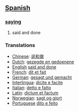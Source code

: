 == [[Spanish]] ==
=== [[saying]] ===
# said and done

=== Translations ===
*[[Chinese]]: [[说和做]]
*[[Dutch]]: [[gezegde en gedoenene]]
*[[English]] [[said and done]]
*[[French]]: [[dit et fait]]
*[[German]]: [[gesagt und gemacht]]
*[[Interlingua]]: [[dicite e facite]]
*[[Italian]]: [[detto e fatto]]
*[[Latin]]: [[dictum et factum]]
*[[Norwegian]]: [[sagt og gjort]]
*[[Portuguese]] [[dito e feito]]